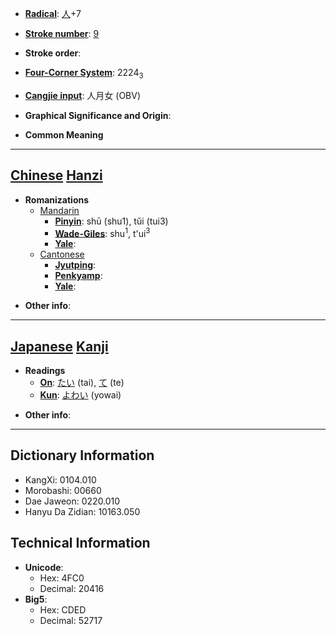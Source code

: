 * '''[[Wiktionary:Chinese radical index| Radical]]''': [[Wiktionary:Chinese radical index 人|人]]+7

* '''[[Wiktionary:Chinese total strokes index|Stroke number]]''': [[Wiktionary:Chinese total strokes index 9|9]]

* '''Stroke order''': 

* '''[[Wiktionary:Chinese four corner index|Four-Corner System]]''': 2224<sub>3</sub>

* '''[[Wiktionary:Chinese Cangjie index|Cangjie input]]''': 人月女 (OBV)

* '''Graphical Significance and Origin''': 

* '''Common Meaning'''

----

== [[Chinese]] [[Hanzi]] ==

* '''Romanizations'''
** [[Mandarin]]
*** '''[[Pinyin]]''': shū (shu1), tǔi (tui3)
*** '''[[Wade-Giles]]''': shu<sup>1</sup>, t'ui<sup>3</sup>
*** '''[[Yale]]''': 
**[[Cantonese]]
***'''[[Jyutping]]''':
***'''[[Penkyamp]]''': 
***'''[[Yale]]''': 

* '''Other info''': 

----

== [[Japanese]] [[Kanji]] ==

* '''Readings'''
** '''[[On]]''': [[たい]] (tai), [[て]] (te)
** '''[[Kun]]''': [[よわい]] (yowai)

* '''Other info''':  

----

== Dictionary Information ==

* KangXi: 0104.010
* Morobashi: 00660
* Dae Jaweon: 0220.010
* Hanyu Da Zidian: 10163.050

== Technical Information ==

* '''Unicode''':
** Hex: 4FC0
** Decimal: 20416
* '''Big5''':
** Hex: CDED
** Decimal: 52717